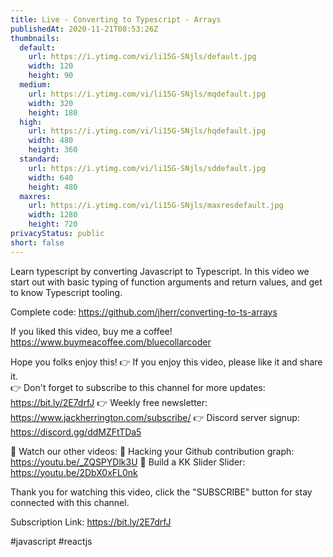 ```yaml
---
title: Live - Converting to Typescript - Arrays
publishedAt: 2020-11-21T08:53:26Z
thumbnails:
  default:
    url: https://i.ytimg.com/vi/li15G-SNjls/default.jpg
    width: 120
    height: 90
  medium:
    url: https://i.ytimg.com/vi/li15G-SNjls/mqdefault.jpg
    width: 320
    height: 180
  high:
    url: https://i.ytimg.com/vi/li15G-SNjls/hqdefault.jpg
    width: 480
    height: 360
  standard:
    url: https://i.ytimg.com/vi/li15G-SNjls/sddefault.jpg
    width: 640
    height: 480
  maxres:
    url: https://i.ytimg.com/vi/li15G-SNjls/maxresdefault.jpg
    width: 1280
    height: 720
privacyStatus: public
short: false
---
```

  
  Learn typescript by converting Javascript to Typescript. In this video we start out with basic typing of function arguments and return values, and get to know Typescript tooling.

Complete code: https://github.com/jherr/converting-to-ts-arrays

If you liked this video, buy me a coffee! https://www.buymeacoffee.com/bluecollarcoder

Hope you folks enjoy this!
👉 If you enjoy this video, please like it and share it.    
👉 Don't forget to subscribe to this channel for more updates: https://bit.ly/2E7drfJ
👉 Weekly free newsletter: https://www.jackherrington.com/subscribe/
👉 Discord server signup: https://discord.gg/ddMZFtTDa5

💢 Watch our other videos:
💟 Hacking your Github contribution graph: https://youtu.be/_ZQSPYDlk3U
💟 Build a KK Slider Slider: https://youtu.be/2DbX0xFL0nk

Thank you for watching this video, click the "SUBSCRIBE" button for stay connected with this channel. 

Subscription Link:  https://bit.ly/2E7drfJ

#javascript #reactjs
  